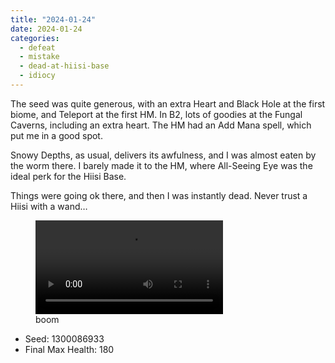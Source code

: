 ```yaml
---
title: "2024-01-24"
date: 2024-01-24
categories:
  - defeat
  - mistake
  - dead-at-hiisi-base
  - idiocy
---
```


The seed was quite generous, with an extra Heart and Black Hole at the first biome, and Teleport
at the first HM. In B2, lots of goodies at the Fungal Caverns, including an extra heart. The
HM had an Add Mana spell, which put me in a good spot.

Snowy Depths, as usual, delivers its awfulness, and I was almost eaten by the worm there.
I barely made it to the HM, where All-Seeing Eye was the ideal perk for the Hiisi Base.

Things were going ok there, and then I was instantly dead. Never trust a Hiisi with a wand...

![boom](2024-01-24/boom.webm)

- Seed: 1300086933
- Final Max Health: 180
